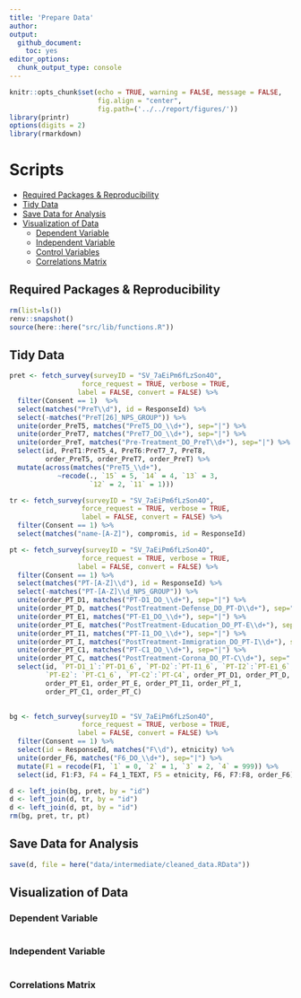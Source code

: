 ```yaml
---
title: 'Prepare Data'
author: 
output: 
  github_document:
    toc: yes
editor_options: 
  chunk_output_type: console
---
```


```r
knitr::opts_chunk$set(echo = TRUE, warning = FALSE, message = FALSE,
                      fig.align = "center",
                      fig.path=('../../report/figures/'))
library(printr)
options(digits = 2)
library(rmarkdown)
```

# Scripts
- [Required Packages &amp; Reproducibility](#required-packages-&amp;-reproducibility)
- [Tidy Data](#tidy-data)
- [Save Data for Analysis](#save-data-for-analysis)
- [Visualization of Data](#visualization-of-data)
  - [Dependent Variable](#dependent-variable)
  - [Independent Variable](#independent-variable)
  - [Control Variables](#control-variables)
  - [Correlations Matrix](#correlations-matrix)

## Required Packages &amp; Reproducibility
```r
rm(list=ls())
renv::snapshot()
source(here::here("src/lib/functions.R"))
```

## Tidy Data

```r
pret <- fetch_survey(surveyID = "SV_7aEiPm6fLzSon4O",
                  force_request = TRUE, verbose = TRUE,
                 label = FALSE, convert = FALSE) %>%
  filter(Consent == 1)  %>%
  select(matches("PreT\\d"), id = ResponseId) %>%
  select(-matches("PreT[26]_NPS_GROUP")) %>%
  unite(order_PreT5, matches("PreT5_DO_\\d+"), sep="|") %>%
  unite(order_PreT7, matches("PreT7_DO_\\d+"), sep="|") %>%
  unite(order_PreT, matches("Pre-Treatment_DO_PreT\\d+"), sep="|") %>%
  select(id, PreT1:PreT5_4, PreT6:PreT7_7, PreT8, 
         order_PreT5, order_PreT7, order_PreT) %>%
  mutate(across(matches("PreT5_\\d+"), 
            ~recode(., `15` = 5, `14` = 4, `13` = 3,
                    `12` = 2, `11` = 1))) 

tr <- fetch_survey(surveyID = "SV_7aEiPm6fLzSon4O",
                  force_request = TRUE, verbose = TRUE,
                  label = FALSE, convert = FALSE) %>%
  filter(Consent == 1) %>%
  select(matches("name-[A-Z]"), compromis, id = ResponseId)

pt <- fetch_survey(surveyID = "SV_7aEiPm6fLzSon4O",
                  force_request = TRUE, verbose = TRUE,
                 label = FALSE, convert = FALSE) %>%
  filter(Consent == 1) %>%
  select(matches("PT-[A-Z]\\d"), id = ResponseId) %>%
  select(-matches("PT-[A-Z]\\d_NPS_GROUP")) %>%
  unite(order_PT_D1, matches("PT-D1_DO_\\d+"), sep="|") %>%
  unite(order_PT_D, matches("PostTreatment-Defense_DO_PT-D\\d+"), sep="|") %>%
  unite(order_PT_E1, matches("PT-E1_DO_\\d+"), sep="|") %>%
  unite(order_PT_E, matches("PostTreatment-Education_DO_PT-E\\d+"), sep="|") %>%
  unite(order_PT_I1, matches("PT-I1_DO_\\d+"), sep="|") %>%
  unite(order_PT_I, matches("PostTreatment-Immigration_DO_PT-I\\d+"), sep="|") %>%
  unite(order_PT_C1, matches("PT-C1_DO_\\d+"), sep="|") %>%
  unite(order_PT_C, matches("PostTreatment-Corona_DO_PT-C\\d+"), sep="|") %>%
  select(id, `PT-D1_1`:`PT-D1_6`, `PT-D2`:`PT-I1_6`, `PT-I2`:`PT-E1_6`, 
         `PT-E2`: `PT-C1_6`, `PT-C2`:`PT-C4`, order_PT_D1, order_PT_D,
         order_PT_E1, order_PT_E, order_PT_I1, order_PT_I, 
         order_PT_C1, order_PT_C)
  

bg <- fetch_survey(surveyID = "SV_7aEiPm6fLzSon4O",
                  force_request = TRUE, verbose = TRUE,
                 label = FALSE, convert = FALSE) %>%
  filter(Consent == 1) %>%
  select(id = ResponseId, matches("F\\d"), etnicity) %>%
  unite(order_F6, matches("F6_DO_\\d+"), sep="|") %>%
  mutate(F1 = recode(F1, `1` = 0, `2` = 1, `3` = 2, `4` = 999)) %>%
  select(id, F1:F3, F4 = F4_1_TEXT, F5 = etnicity, F6, F7:F8, order_F6)

d <- left_join(bg, pret, by = "id")
d <- left_join(d, tr, by = "id")
d <- left_join(d, pt, by = "id")
rm(bg, pret, tr, pt)
```

## Save Data for Analysis
```r
save(d, file = here("data/intermediate/cleaned_data.RData"))
```

## Visualization of Data

### Dependent Variable
```r
```

### Independent Variable
```r

```


### Correlations Matrix
```r

```
